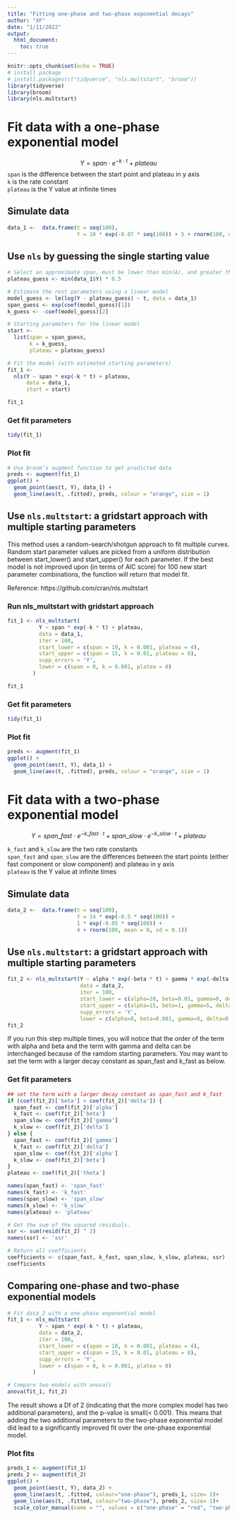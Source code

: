 ```yaml
---
title: "Fitting one-phase and two-phase exponential decays"
author: "XF"
date: "1/11/2022"
output:
  html_document:
    toc: true
---
```


```r
knitr::opts_chunk$set(echo = TRUE)
# install package
# install.packages(c("tidyverse", "nls.multstart", "broom"))
library(tidyverse)
library(broom)
library(nls.multstart)

```

# Fit data with a one-phase exponential model  
$$Y = span \cdot e^{-k\cdot t} + plateau$$
`span` is the difference between the start point and plateau in y axis  
`k` is the rate constant  
`plateau` is the Y value at infinite times  

## Simulate data  

```r
data_1 <-  data.frame(t = seq(100),
                      Y = 10 * exp(-0.07 * seq(100)) + 5 + rnorm(100, mean = 0, sd = 0.1))
```

## Use `nls` by guessing the single starting value  

```r
# Select an approximate span, must be lower than min(A), and greater than zero
plateau_guess <- min(data_1$Y) * 0.5

# Estimate the rest parameters using a linear model
model_guess <- lm(log(Y - plateau_guess) ~ t, data = data_1)
span_guess <- exp(coef(model_guess)[1])
k_guess <- -coef(model_guess)[2]

# Starting parameters for the linear model
start <-
  list(span = span_guess,
       k = k_guess,
       plateau = plateau_guess)

# Fit the model (with estimated starting parameters)
fit_1 <-
  nls(Y ~ span * exp(-k * t) + plateau,
      data = data_1,
      start = start)

fit_1
```

### Get fit parameters

```r
tidy(fit_1)
```

### Plot fit
```r
# Use broom’s augment function to get predicted data
preds <- augment(fit_1)
ggplot() +
  geom_point(aes(t, Y), data_1) +
  geom_line(aes(t, .fitted), preds, colour = "orange", size = 1)
```

## Use `nls.multstart`: a gridstart approach with multiple starting parameters 

This method uses a random-search/shotgun approach to fit multiple curves. Random start parameter values are picked from a uniform distribution between start_lower() and start_upper() for each parameter. If the best model is not improved upon (in terms of AIC score) for 100 new start parameter combinations, the function will return that model fit.  

Reference: https://github.com/cran/nls.multstart  

### Run nls_multstart with gridstart approach  

```r
fit_1 <- nls_multstart(
          Y ~ span * exp(-k * t) + plateau,
          data = data_1,
          iter = 100,
          start_lower = c(span = 10, k = 0.001, plateau = 4),
          start_upper = c(span = 15, k = 0.01, plateau = 8),
          supp_errors = 'Y',
          lower = c(span = 0, k = 0.001, platea = 0)
        )

fit_1
```

### Get fit parameters  
```r
tidy(fit_1)
```

### Plot fit  
```r
preds <- augment(fit_1)
ggplot() +
  geom_point(aes(t, Y), data_1) +
  geom_line(aes(t, .fitted), preds, colour = "orange", size = 1)
```

# Fit data with a two-phase exponential model
$$Y = span\_fast \cdot e^{-k\_fast \cdot t} + span\_slow \cdot e^{-k\_slow \cdot t} + plateau$$

`k_fast` and `k_slow` are the two rate constants  
`span_fast` and `span_slow` are the differences between the start points (either fast component or slow component) and plateau in y axis  
`plateau` is the Y value at infinite times  

## Simulate data
```r
data_2 <-  data.frame(t = seq(100),
                      Y = 14 * exp(-0.5 * seq(100)) +
                      1 * exp(-0.05 * seq(100)) +
                      4 + rnorm(100, mean = 0, sd = 0.1))
```

## Use `nls.multstart`: a gridstart approach with multiple starting parameters 
```r
fit_2 <- nls_multstart(Y ~ alpha * exp(-beta * t) + gamma * exp(-delta * t) + theta,
                       data = data_2,
                       iter = 100,
                       start_lower = c(alpha=10, beta=0.01, gamma=0, delta=0.01, theta=4),
                       start_upper = c(alpha=15, beta=1, gamma=5, delta=1, theta=8),
                       supp_errors = 'Y',
                       lower = c(alpha=0, beta=0.001, gamma=0, delta=0.001, theta=0))
fit_2
```

If you run this step multiple times, you will notice that the order of the term with alpha and beta and the term with gamma and delta can be interchanged because of the ramdom starting parameters. You may want to set the term with a larger decay constant as span_fast and k_fast as below.


### Get fit parameters
```r
## set the term with a larger decay constant as span_fast and k_fast
if (coef(fit_2)['beta'] > coef(fit_2)['delta']) {
  span_fast <- coef(fit_2)['alpha']
  k_fast <- coef(fit_2)['beta']
  span_slow <- coef(fit_2)['gamma']
  k_slow <- coef(fit_2)['delta']
} else {
  span_fast <- coef(fit_2)['gamma']
  k_fast <- coef(fit_2)['delta']
  span_slow <- coef(fit_2)['alpha']
  k_slow <- coef(fit_2)['beta']
}
plateau <- coef(fit_2)['theta']

names(span_fast) <- 'span_fast'
names(k_fast) <- 'k_fast'
names(span_slow) <- 'span_slow'
names(k_slow) <- 'k_slow'
names(plateau) <- 'plateau'

# Get the sum of the squared residuals.
ssr <- sum(resid(fit_2) ^ 2)
names(ssr) <- 'ssr'

# Return all coefficients
coefficients <- c(span_fast, k_fast, span_slow, k_slow, plateau, ssr)
coefficients
```

## Comparing one-phase and two-phase exponential models

```r
# Fit data_2 with a one-phase exponential model
fit_1 <- nls_multstart(
          Y ~ span * exp(-k * t) + plateau,
          data = data_2,
          iter = 100,
          start_lower = c(span = 10, k = 0.001, plateau = 4),
          start_upper = c(span = 15, k = 0.01, plateau = 8),
          supp_errors = 'Y',
          lower = c(span = 0, k = 0.001, platea = 0)
        )

# Compare two models with anova()
anova(fit_1, fit_2)
```
The result shows a Df of 2 (indicating that the more complex model has two additional parameters), and the p-value is small(< 0.001). This means that adding the two additional parameters to the two-phase exponential model did lead to a significantly improved fit over the one-phase exponential model.

### Plot fits
```r
preds_1 <- augment(fit_1)
preds_2 <- augment(fit_2)
ggplot() +
  geom_point(aes(t, Y), data_2) +
  geom_line(aes(t, .fitted, colour="one-phase"), preds_1, size= 1)+
  geom_line(aes(t, .fitted, colour="two-phase"), preds_2, size= 1)+
  scale_color_manual(name = "", values = c("one-phase" = "red", "two-phase" = "orange"))

```
